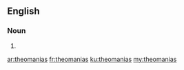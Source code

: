 ==English==

===Noun===
{{head|en|plural}}

# {{plural of|theomania|lang=en|nocat=1}}

[[ar:theomanias]]
[[fr:theomanias]]
[[ku:theomanias]]
[[my:theomanias]]